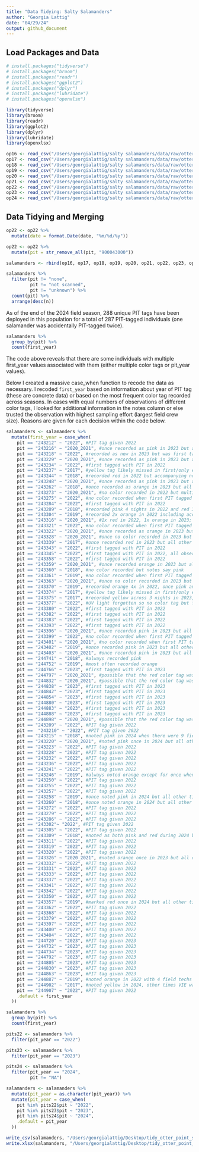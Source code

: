 ```yaml
---
title: "Data Tidying: Salty Salamanders"
author: "Georgia Lattig"
date: "04/29/24"
output: github_document
---
```


## Load Packages and Data

```r
# install.packages("tidyverse")
# install.packages("broom")
# install.packages("readr")
# install.packages("ggplot2")
# install.packages("dplyr")
# install.packages("lubridate")
# install.packages("openxlsx")

library(tidyverse)
library(broom)
library(readr)
library(ggplot2)
library(dplyr)
library(lubridate)
library(openxlsx)
```

```r
op16 <- read_csv("/Users/georgialattig/salty salamanders/data/raw/otter_point_REFORMATTED - 2016.csv")
op17 <- read_csv("/Users/georgialattig/salty salamanders/data/raw/otter_point_REFORMATTED - 2017.csv")
op18 <- read_csv("/Users/georgialattig/salty salamanders/data/raw/otter_point_REFORMATTED - 2018.csv")
op19 <- read_csv("/Users/georgialattig/salty salamanders/data/raw/otter_point_REFORMATTED - 2019.csv")
op20 <- read_csv("/Users/georgialattig/salty salamanders/data/raw/otter_point_REFORMATTED - 2020.csv")
op21 <- read_csv("/Users/georgialattig/salty salamanders/data/raw/otter_point_REFORMATTED - 2021.csv")
op22 <- read_csv("/Users/georgialattig/salty salamanders/data/raw/otter_point_REFORMATTED - 2022.csv")
op23 <- read_csv("/Users/georgialattig/salty salamanders/data/raw/otter_point_REFORMATTED - 2023.csv")
op24 <- read_csv("/Users/georgialattig/salty salamanders/data/raw/otter_point_REFORMATTED - 2024.csv")
```

## Data Tidying and Merging

```r
op22 <- op22 %>% 
  mutate(date = format.Date(date, "%m/%d/%y"))
```

```r
op22 <- op22 %>% 
  mutate(pit = str_remove_all(pit, "900043000"))
```

```r
salamanders <- rbind(op16, op17, op18, op19, op20, op21, op22, op23, op24)
```

```r
salamanders %>% 
  filter(pit != "none",
         pit != "not scanned",
         pit != "unknown") %>% 
  count(pit) %>% 
  arrange(desc(n))
```

As of the end of the 2024 field season, 288 unique PIT tags have been deployed in this population for a total of 287 PIT-tagged individuals (one salamander was accidentally PIT-tagged twice). 

```r
salamanders %>% 
  group_by(pit) %>% 
  count(first_year)
```
The code above reveals that there are some individuals with multiple first_year values associated with them (either multiple color tags or pit_year values).

Below I created a massive case_when function to recode the data as necessary. I recoded `first_year` based on information about year of PIT tag (these are concrete data) or based on the most frequent color tag recorded across seasons. In cases with equal numbers of observations of different color tags, I looked for additional information in the notes column or else trusted the observation with highest sampling effort (largest field crew size). Reasons are given for each decision within the code below.

```r
salamanders <- salamanders %>% 
  mutate(first_year = case_when(
    pit == "243212" ~ "2022", #PIT tag given 2022
    pit == "243216" ~ "2020_2021", #once recorded as pink in 2023 but all other times, across 2 seasons, red
    pit == "243218" ~ "2022", #recorded as new in 2023 but was first tagged with PIT in 2022; was NOT double-tagged
    pit == "243229" ~ "2020_2021", #once recorded as pink in 2023 but all other times, across 2 seasons, red
    pit == "243234" ~ "2022", #first tagged with PIT in 2022
    pit == "243237" ~ "2017", #yellow tag likely missed in first/only encounter in 2022, all other observations are yellow
    pit == "243244" ~ "2018", #recorded red in 2022 but accompanying notes read "kind of pink VIE" + recorded pink in 2023
    pit == "243248" ~ "2020_2021", #once recorded as pink in 2023 but all other times, across 2 seasons, red
    pit == "243262" ~ "2018", #once recorded as orange in 2023 but all other times, across nights, pink
    pit == "243273" ~ "2020_2021", #no color recorded in 2022 but multiple nights in 2023 recorded red
    pit == "243275" ~ "2022", #no color recorded when first PIT tagged 2022 nor all other times except one "yellow" in 2023 ***
    pit == "243284" ~ "2022", #first tagged with PIT in 2022
    pit == "243289" ~ "2018", #recorded pink 4 nights in 2022 and red 3 nights in 2023...
    pit == "243304" ~ "2019", #recorded 2x orange in 2022 including accompanying notes about the orange tag, 2023 "might not be pink, hard to tell"
    pit == "243316" ~ "2020_2021", #1x red in 2022, 1x orange in 2023; trusted 2022 observation due to larger field crew and "effort"
    pit == "243321" ~ "2022", #no color recorded when first PIT tagged 2022 nor other times except one "yellow" in 2023 ***
    pit == "243322" ~ "2020_2021", #once recorded as orange in 2023 but all other times, across nights, red
    pit == "243328" ~ "2020_2021", #once no color recorded in 2023 but all other times, across nights, red
    pit == "243339" ~ "2017", #once recorded red in 2023 but all other times, across nights, yellow
    pit == "243343" ~ "2022", #first tagged with PIT in 2022
    pit == "243345" ~ "2022", #first tagged with PIT in 2022, all observations no color except one orange record in 2023
    pit == "243358" ~ "2022", #first tagged with PIT in 2022
    pit == "243359" ~ "2020_2021", #once recorded orange in 2023 but all other times, across nights, red
    pit == "243360" ~ "2018", #no color recorded but notes say pink
    pit == "243361" ~ "2019", #no color recorded when first PIT tagged in 2022 nor other 2022 observations but twice recorded as orange in 2023
    pit == "243363" ~ "2020_2021", #once no color recorded in 2023 but all other times, across seasons, red
    pit == "243370" ~ "2019", #recorded orange 4x in 2022, once pink and twice red in 2023
    pit == "243374" ~ "2017", #yellow tag likely missed in first/only encounter in 2022, all other observations are yellow
    pit == "243375" ~ "2017", #recorded yellow across 3 nights in 2023, no colors recorded in all prior observations ***
    pit == "243377" ~ "2022", #UV light forgotten so no color tag but first tagged with PIT 2022
    pit == "243380" ~ "2022", #first tagged with PIT in 2022
    pit == "243382" ~ "2022", #first tagged with PIT in 2022
    pit == "243383" ~ "2022", #first tagged with PIT in 2022
    pit == "243393" ~ "2022", #first tagged with PIT in 2022
    pit == "243396" ~ "2020_2021", #once recorded pink in 2023 but all other times, across seasons, red
    pit == "243399" ~ "2022", #no color recorded when first PIT tagged in 2022 nor all other 2022 observations except 2x recorded as red in 2023 with accompanying notes "may not be red"
    pit == "243401" ~ "2020_2021", #no color recorded when first PIT tagged in 2022 and only once recorded "red" but additional notes from another night say "has color tag but couldn't read it" ***
    pit == "243402" ~ "2019", #once recorded pink in 2023 but all other times, across nights, orange
    pit == "243403" ~ "2020_2021", #once recorded pink in 2023 but all other times, across seasons, red
    pit == "244741" ~ "2018", #always recorded pink
    pit == "244752" ~ "2019", #most often recorded orange
    pit == "244766" ~ "2023", #first tagged with PIT in 2023
    pit == "244797" ~ "2020_2021", #possible that the red color tag was missed when first PIT tagged 2023
    pit == "244832" ~ "2020_2021", #possible that the red color tag was missed when first PIT tagged 2023, all other times red
    pit == "244838" ~ "2023", #first tagged with PIT in 2023
    pit == "244842" ~ "2023", #first tagged with PIT in 2023
    pit == "244854" ~ "2023", #first tagged with PIT in 2023
    pit == "244880" ~ "2023", #first tagged with PIT in 2023
    pit == "244883" ~ "2023", #first tagged with PIT in 2023
    pit == "244888" ~ "2023", #first tagged with PIT in 2023
    pit == "244898" ~ "2020_2021", #possible that the red color tag was missed when first PIT tagged 2023, all other times red
    pit == "243209" ~ "2022", #PIT tag given 2022
    pit ==  "243210" ~ "2022", #PIT tag given 2022
    pit == "243215" ~ "2018", #noted pink in 2024 when there were 9 field techs present,noted red in 2022
    pit == "243220" ~ "2020_2021", #noted pink once in 2024 but all other times red
    pit == "243223" ~ "2022", #PIT tag given 2022
    pit == "243228" ~ "2022", #PIT tag given 2022
    pit == "243232" ~ "2022", #PIT tag given 2022
    pit == "243236" ~ "2022", #PIT tag given 2022
    pit == "243241" ~ "2022", #PIT tag given 2022
    pit == "243246" ~ "2019", #always noted orange except for once when no VIE was detected
    pit == "243250" ~ "2022", #PIT tag given 2022 
    pit == "243255" ~ "2022", #PIT tag given 2022  
    pit == "243257" ~ "2022", #PIT tag given 2022 
    pit == "243258" ~ "2019", #once noted pink in 2024 but all other times orange
    pit == "243260" ~ "2018", #once noted orange in 2024 but all other times pink
    pit == "243272" ~ "2022", #PIT tag given 2022
    pit == "243279" ~ "2022", #PIT tag given 2022
    pit == "243286" ~ "2022", #PIT tag given 2022
    pit == "243302"~ "2022", #PIT tag given 2022
    pit == "243305" ~ "2022", #PIT tag given 2022
    pit == "243309" ~ "2018", #noted as both pink and red during 2024 but pink when there was a crew of 9 field techs at OP
    pit == "243311" ~ "2022", #PIT tag given 2022
    pit == "243319" ~ "2022", #PIT tag given 2022
    pit == "243320" ~ "2022", #PIT tag given 2022
    pit == "243326" ~ "2020_2021", #noted orange once in 2023 but all other times red
    pit == "243332" ~ "2022", #PIT tag given 2022
    pit == "243331" ~ "2022", #PIT tag given 2022
    pit == "243333" ~ "2022", #PIT tag given 2022
    pit == "243337" ~ "2022", #PIT tag given 2022
    pit == "243341" ~ "2022", #PIT tag given 2022
    pit == "243342" ~ "2022", #PIT tag given 2022
    pit == "243350" ~ "2022", #PIT tag given 2022
    pit == "243357" ~ "2019", #marked red once in 2024 but all other times red
    pit == "243362" ~ "2022", #PIT tag given 2022
    pit == "243368" ~ "2022", #PIT tag given 2022
    pit == "243379" ~ "2022", #PIT tag given 2022
    pit == "243397" ~ "2022", #PIT tag given 2022
    pit == "243400" ~ "2022", #PIT tag given 2022
    pit == "243404" ~ "2022", #PIT tag given 2022
    pit == "244720" ~ "2023", #PIT tag given 2023
    pit == "244732" ~ "2023", #PIT tag given 2023
    pit == "244734" ~ "2023", #PIT tag given 2023
    pit == "244792" ~ "2023", #PIT tag given 2023
    pit == "244805" ~ "2023", #PIT tag given 2023
    pit == "244830" ~ "2023", #PIT tag given 2023
    pit == "244863" ~ "2023", #PIT tag given 2023
    pit == "244887" ~ "2019", #noted orange in 2022 with 4 field techs present, red in 2024 with 3 field techs
    pit == "244902" ~ "2017", #noted yellow in 2024, other times VIE was not detected
    pit == "244907" ~ "2022", #PIT tag given 2022 
    .default = first_year
  ))
```

```r
salamanders %>% 
  group_by(pit) %>% 
  count(first_year)
```

```r
pits22 <- salamanders %>% 
  filter(pit_year == "2022")

pits23 <- salamanders %>% 
  filter(pit_year == "2023")

pits24 <- salamanders %>% 
  filter(pit_year == "2024",
         pit != "NA")
```

```r
salamanders <- salamanders %>%
  mutate(pit_year = as.character(pit_year)) %>% 
  mutate(pit_year = case_when(
    pit %in% pits22$pit ~ "2022",
    pit %in% pits23$pit ~ "2023",
    pit %in% pits24$pit ~ "2024",
    .default = pit_year
  ))
```

```r
write_csv(salamanders, "/Users/georgialattig/Desktop/tidy_otter_point_salamanders.csv")
write.xlsx(salamanders, "/Users/georgialattig/Desktop/tidy_otter_point_salamanders.xlsx")
```

